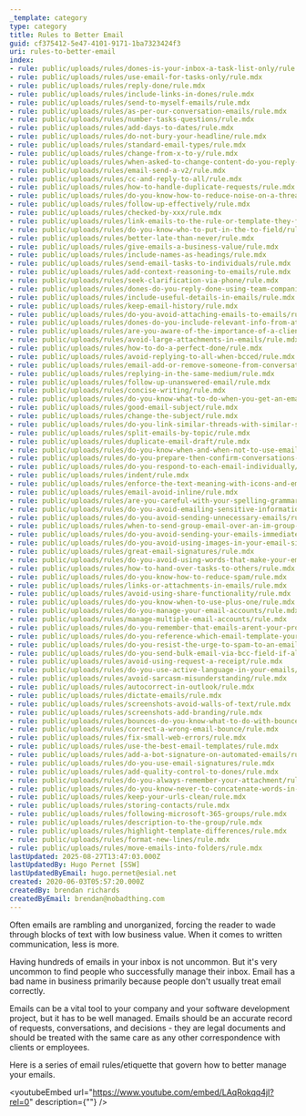 ```yaml
---
_template: category
type: category
title: Rules to Better Email
guid: cf375412-5e47-4101-9171-1ba7323424f3
uri: rules-to-better-email
index:
- rule: public/uploads/rules/dones-is-your-inbox-a-task-list-only/rule.mdx
- rule: public/uploads/rules/use-email-for-tasks-only/rule.mdx
- rule: public/uploads/rules/reply-done/rule.mdx
- rule: public/uploads/rules/include-links-in-dones/rule.mdx
- rule: public/uploads/rules/send-to-myself-emails/rule.mdx
- rule: public/uploads/rules/as-per-our-conversation-emails/rule.mdx
- rule: public/uploads/rules/number-tasks-questions/rule.mdx
- rule: public/uploads/rules/add-days-to-dates/rule.mdx
- rule: public/uploads/rules/do-not-bury-your-headline/rule.mdx
- rule: public/uploads/rules/standard-email-types/rule.mdx
- rule: public/uploads/rules/change-from-x-to-y/rule.mdx
- rule: public/uploads/rules/when-asked-to-change-content-do-you-reply-with-the-content-before-and-after-the-change/rule.mdx
- rule: public/uploads/rules/email-send-a-v2/rule.mdx
- rule: public/uploads/rules/cc-and-reply-to-all/rule.mdx
- rule: public/uploads/rules/how-to-handle-duplicate-requests/rule.mdx
- rule: public/uploads/rules/do-you-know-how-to-reduce-noise-on-a-thread-by-using-a-survey/rule.mdx
- rule: public/uploads/rules/follow-up-effectively/rule.mdx
- rule: public/uploads/rules/checked-by-xxx/rule.mdx
- rule: public/uploads/rules/link-emails-to-the-rule-or-template-they-follow/rule.mdx
- rule: public/uploads/rules/do-you-know-who-to-put-in-the-to-field/rule.mdx
- rule: public/uploads/rules/better-late-than-never/rule.mdx
- rule: public/uploads/rules/give-emails-a-business-value/rule.mdx
- rule: public/uploads/rules/include-names-as-headings/rule.mdx
- rule: public/uploads/rules/send-email-tasks-to-individuals/rule.mdx
- rule: public/uploads/rules/add-context-reasoning-to-emails/rule.mdx
- rule: public/uploads/rules/seek-clarification-via-phone/rule.mdx
- rule: public/uploads/rules/dones-do-you-reply-done-using-team-companion-when-using-tfs/rule.mdx
- rule: public/uploads/rules/include-useful-details-in-emails/rule.mdx
- rule: public/uploads/rules/keep-email-history/rule.mdx
- rule: public/uploads/rules/do-you-avoid-attaching-emails-to-emails/rule.mdx
- rule: public/uploads/rules/dones-do-you-include-relevant-info-from-attachments-in-the-body-of-the-email/rule.mdx
- rule: public/uploads/rules/are-you-aware-of-the-importance-of-a-clients-email-attachment/rule.mdx
- rule: public/uploads/rules/avoid-large-attachments-in-emails/rule.mdx
- rule: public/uploads/rules/how-to-do-a-perfect-done/rule.mdx
- rule: public/uploads/rules/avoid-replying-to-all-when-bcced/rule.mdx
- rule: public/uploads/rules/email-add-or-remove-someone-from-conversation/rule.mdx
- rule: public/uploads/rules/replying-in-the-same-medium/rule.mdx
- rule: public/uploads/rules/follow-up-unanswered-email/rule.mdx
- rule: public/uploads/rules/concise-writing/rule.mdx
- rule: public/uploads/rules/do-you-know-what-to-do-when-you-get-an-email-that-you-dont-understand/rule.mdx
- rule: public/uploads/rules/good-email-subject/rule.mdx
- rule: public/uploads/rules/change-the-subject/rule.mdx
- rule: public/uploads/rules/do-you-link-similar-threads-with-similar-subjects/rule.mdx
- rule: public/uploads/rules/split-emails-by-topic/rule.mdx
- rule: public/uploads/rules/duplicate-email-draft/rule.mdx
- rule: public/uploads/rules/do-you-know-when-and-when-not-to-use-email/rule.mdx
- rule: public/uploads/rules/do-you-prepare-then-confirm-conversations-decisions/rule.mdx
- rule: public/uploads/rules/do-you-respond-to-each-email-individually/rule.mdx
- rule: public/uploads/rules/indent/rule.mdx
- rule: public/uploads/rules/enforce-the-text-meaning-with-icons-and-emojis/rule.mdx
- rule: public/uploads/rules/email-avoid-inline/rule.mdx
- rule: public/uploads/rules/are-you-careful-with-your-spelling-grammar-and-punctuation/rule.mdx
- rule: public/uploads/rules/do-you-avoid-emailing-sensitive-information/rule.mdx
- rule: public/uploads/rules/do-you-avoid-sending-unnecessary-emails/rule.mdx
- rule: public/uploads/rules/when-to-send-group-email-over-an-im-group-message/rule.mdx
- rule: public/uploads/rules/do-you-avoid-sending-your-emails-immediately/rule.mdx
- rule: public/uploads/rules/do-you-avoid-using-images-in-your-email-signatures/rule.mdx
- rule: public/uploads/rules/great-email-signatures/rule.mdx
- rule: public/uploads/rules/do-you-avoid-using-words-that-make-your-email-like-junk-mail/rule.mdx
- rule: public/uploads/rules/how-to-hand-over-tasks-to-others/rule.mdx
- rule: public/uploads/rules/do-you-know-how-to-reduce-spam/rule.mdx
- rule: public/uploads/rules/links-or-attachments-in-emails/rule.mdx
- rule: public/uploads/rules/avoid-using-share-functionality/rule.mdx
- rule: public/uploads/rules/do-you-know-when-to-use-plus-one/rule.mdx
- rule: public/uploads/rules/do-you-manage-your-email-accounts/rule.mdx
- rule: public/uploads/rules/manage-multiple-email-accounts/rule.mdx
- rule: public/uploads/rules/do-you-remember-that-emails-arent-your-property/rule.mdx
- rule: public/uploads/rules/do-you-reference-which-email-template-youre-using/rule.mdx
- rule: public/uploads/rules/do-you-resist-the-urge-to-spam-to-an-email-alias/rule.mdx
- rule: public/uploads/rules/do-you-send-bulk-email-via-bcc-field-if-all-parties-are-not-contacts-of-each-other/rule.mdx
- rule: public/uploads/rules/avoid-using-request-a-receipt/rule.mdx
- rule: public/uploads/rules/do-you-use-active-language-in-your-emails/rule.mdx
- rule: public/uploads/rules/avoid-sarcasm-misunderstanding/rule.mdx
- rule: public/uploads/rules/autocorrect-in-outlook/rule.mdx
- rule: public/uploads/rules/dictate-emails/rule.mdx
- rule: public/uploads/rules/screenshots-avoid-walls-of-text/rule.mdx
- rule: public/uploads/rules/screenshots-add-branding/rule.mdx
- rule: public/uploads/rules/bounces-do-you-know-what-to-do-with-bounced-email/rule.mdx
- rule: public/uploads/rules/correct-a-wrong-email-bounce/rule.mdx
- rule: public/uploads/rules/fix-small-web-errors/rule.mdx
- rule: public/uploads/rules/use-the-best-email-templates/rule.mdx
- rule: public/uploads/rules/add-a-bot-signature-on-automated-emails/rule.mdx
- rule: public/uploads/rules/do-you-use-email-signatures/rule.mdx
- rule: public/uploads/rules/add-quality-control-to-dones/rule.mdx
- rule: public/uploads/rules/do-you-always-remember-your-attachment/rule.mdx
- rule: public/uploads/rules/do-you-know-never-to-concatenate-words-in-an-email/rule.mdx
- rule: public/uploads/rules/keep-your-urls-clean/rule.mdx
- rule: public/uploads/rules/storing-contacts/rule.mdx
- rule: public/uploads/rules/following-microsoft-365-groups/rule.mdx
- rule: public/uploads/rules/description-to-the-group/rule.mdx
- rule: public/uploads/rules/highlight-template-differences/rule.mdx
- rule: public/uploads/rules/format-new-lines/rule.mdx
- rule: public/uploads/rules/move-emails-into-folders/rule.mdx
lastUpdated: 2025-08-27T13:47:03.000Z
lastUpdatedBy: Hugo Pernet [SSW]
lastUpdatedByEmail: hugo.pernet@esial.net
created: 2020-06-03T05:57:20.000Z
createdBy: brendan richards
createdByEmail: brendan@nobadthing.com
---
```


Often emails are rambling and unorganized, forcing the reader to wade through blocks of text with low business value. When it comes to written communication, less is more.

Having hundreds of emails in your inbox is not uncommon. But it's very uncommon to find people who successfully manage their inbox. Email has a bad name in business primarily because people don't usually treat email correctly.

Emails can be a vital tool to your company and your software development project, but it has to be well managed. Emails should be an accurate record of requests, conversations, and decisions - they are legal documents and should be treated with the same care as any other correspondence with clients or employees.

Here is a series of email rules/etiquette that govern how to better manage your emails.

<youtubeEmbed url="https://www.youtube.com/embed/LAqRokqq4jI?rel=0" description={""} />
